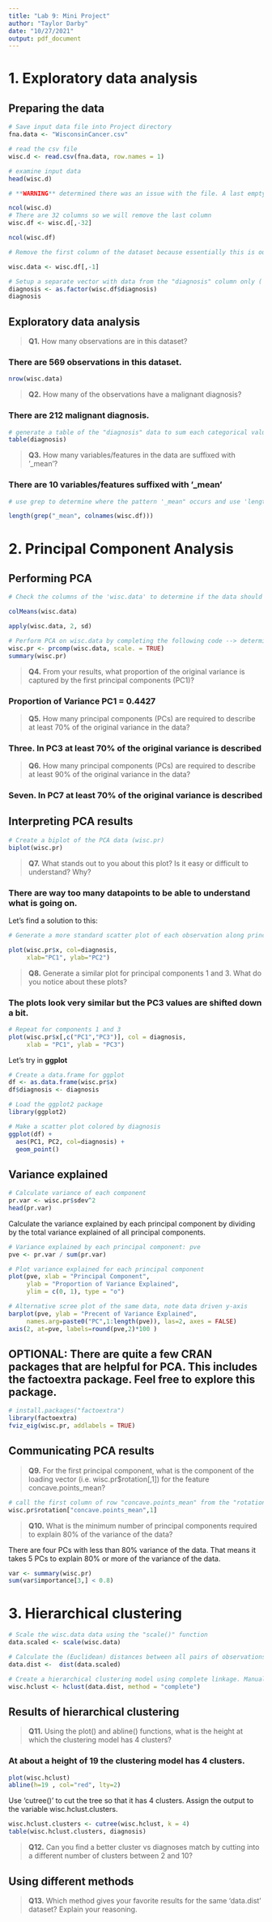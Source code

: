 ```yaml
---
title: "Lab 9: Mini Project"
author: "Taylor Darby"
date: "10/27/2021"
output: pdf_document
---
```


# 1. Exploratory data analysis

## Preparing the data

```r
# Save input data file into Project directory
fna.data <- "WisconsinCancer.csv"

# read the csv file
wisc.d <- read.csv(fna.data, row.names = 1)

# examine input data
head(wisc.d)

# **WARNING** determined there was an issue with the file. A last empty column was inserted and needs to be removed.

ncol(wisc.d)
# There are 32 columns so we will remove the last column
wisc.df <- wisc.d[,-32]

ncol(wisc.df)
```

```r
# Remove the first column of the dataset because essentially this is our "answer" in our unsupervised analysis

wisc.data <- wisc.df[,-1]

# Setup a separate vector with data from the "diagnosis" column only ('as.factor()' function makes using the data easier later)
diagnosis <- as.factor(wisc.df$diagnosis)
diagnosis
```

## Exploratory data analysis

> **Q1.** How many observations are in this dataset?

### There are 569 observations in this dataset.

```r
nrow(wisc.data)
```

> **Q2.** How many of the observations have a malignant diagnosis?

### There are 212 malignant diagnosis.

```r
# generate a table of the "diagnosis" data to sum each categorical value
table(diagnosis)
```

> **Q3.** How many variables/features in the data are suffixed with '_mean'?

### There are 10 variables/features suffixed with '_mean'

```r
# use grep to determine where the pattern '_mean" occurs and use 'length' to count how many times the patter occurs

length(grep("_mean", colnames(wisc.df)))
```

# 2. Principal Component Analysis

## Performing PCA

```r
# Check the columns of the 'wisc.data' to determine if the data should be scaled

colMeans(wisc.data)

apply(wisc.data, 2, sd)
```

```r
# Perform PCA on wisc.data by completing the following code --> determined data needs to be scaled
wisc.pr <- prcomp(wisc.data, scale. = TRUE)
summary(wisc.pr)
```

> **Q4.** From your results, what proportion of the original variance is captured by the first principal components (PC1)?

### Proportion of Variance PC1 = 0.4427

> **Q5.** How many principal components (PCs) are required to describe at least 70% of the original variance in the data?

### Three. In PC3 at least 70% of the original variance is described

> **Q6.** How many principal components (PCs) are required to describe at least 90% of the original variance in the data?

### Seven. In PC7 at least 70% of the original variance is described

## Interpreting PCA results

```r
# Create a biplot of the PCA data (wisc.pr)
biplot(wisc.pr)
```

> **Q7.** What stands out to you about this plot? Is it easy or difficult to understand? Why?

### There are way too many datapoints to be able to understand what is going on.

Let's find a solution to this:
```r
# Generate a more standard scatter plot of each observation along principal components 1 and 2 and color the points by the diagnosis.

plot(wisc.pr$x, col=diagnosis,
     xlab="PC1", ylab="PC2")
```

> **Q8.** Generate a similar plot for principal components 1 and 3. What do you notice about these plots?

### The plots look very similar but the PC3 values are shifted down a bit.

```r
# Repeat for components 1 and 3
plot(wisc.pr$x[,c("PC1","PC3")], col = diagnosis, 
     xlab = "PC1", ylab = "PC3")
```

Let's try in **ggplot**
```r
# Create a data.frame for ggplot
df <- as.data.frame(wisc.pr$x)
df$diagnosis <- diagnosis

# Load the ggplot2 package
library(ggplot2)

# Make a scatter plot colored by diagnosis
ggplot(df) + 
  aes(PC1, PC2, col=diagnosis) + 
  geom_point()
```

## Variance explained

```r
# Calculate variance of each component
pr.var <- wisc.pr$sdev^2
head(pr.var)
```
Calculate the variance explained by each principal component by dividing by the total variance explained of all principal components.

```r
# Variance explained by each principal component: pve
pve <- pr.var / sum(pr.var)

# Plot variance explained for each principal component
plot(pve, xlab = "Principal Component", 
     ylab = "Proportion of Variance Explained", 
     ylim = c(0, 1), type = "o")
```

```r
# Alternative scree plot of the same data, note data driven y-axis
barplot(pve, ylab = "Precent of Variance Explained",
     names.arg=paste0("PC",1:length(pve)), las=2, axes = FALSE)
axis(2, at=pve, labels=round(pve,2)*100 )
```

## **OPTIONAL:** There are quite a few CRAN packages that are helpful for PCA. This includes the factoextra package. Feel free to explore this package. 

```r
# install.packages("factoextra")
library(factoextra)
fviz_eig(wisc.pr, addlabels = TRUE)
```

## Communicating PCA results

> **Q9.** For the first principal component, what is the component of the loading vector (i.e. wisc.pr$rotation[,1]) for the feature concave.points_mean?

```r
# call the first column of row "concave.points_mean" from the "rotation" dataset of 'wisc.pr'
wisc.pr$rotation["concave.points_mean",1]
```

> **Q10.** What is the minimum number of principal components required to explain 80% of the variance of the data?

There are four PCs with less than 80% variance of the data. That means it takes 5 PCs to explain 80% or more of the variance of the data.
```r
var <- summary(wisc.pr)
sum(var$importance[3,] < 0.8)

```

# 3. Hierarchical clustering

```r
# Scale the wisc.data data using the "scale()" function
data.scaled <- scale(wisc.data)
```


```r
# Calculate the (Euclidean) distances between all pairs of observations in the new scaled dataset and assign the result to data.dist.
data.dist <-  dist(data.scaled)
```

```r
# Create a hierarchical clustering model using complete linkage. Manually specify the method argument to 'hclust()' and assign the results to 'wisc.hclust'.
wisc.hclust <- hclust(data.dist, method = "complete")
```


## Results of hierarchical clustering

> **Q11.** Using the plot() and abline() functions, what is the height at which the clustering model has 4 clusters?

### At about a height of 19 the clustering model has 4 clusters.

```r
plot(wisc.hclust)
abline(h=19 , col="red", lty=2)
```

Use 'cutree()' to cut the tree so that it has 4 clusters. Assign the output to the variable wisc.hclust.clusters.

```r
wisc.hclust.clusters <- cutree(wisc.hclust, k = 4)
table(wisc.hclust.clusters, diagnosis)

```

> **Q12.** Can you find a better cluster vs diagnoses match by cutting into a different number of clusters between 2 and 10?



## Using different methods

> **Q13.** Which method gives your favorite results for the same 'data.dist' dataset? Explain your reasoning.





